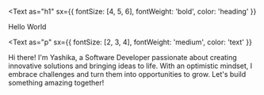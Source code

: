 <Text 
  as="h1" 
  sx={{ fontSize: [4, 5, 6], fontWeight: 'bold', color: 'heading' }}
>
  Hello World
</Text>


<Text 
  as="p" 
  sx={{ fontSize: [2, 3, 4], fontWeight: 'medium', color: 'text' }}
>
  Hi there! I'm Yashika, a Software Developer passionate about creating innovative solutions and bringing ideas to life. 
  With an optimistic mindset, I embrace challenges and turn them into opportunities to grow. Let's build something amazing together!
</Text>
